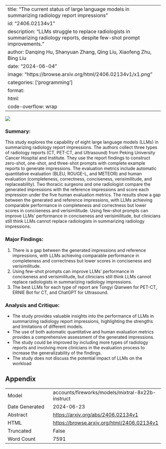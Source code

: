 
---
title: "The current status of large language models in summarizing radiology report impressions"
id: "2406.02134v1"
description: "LLMs struggle to replace radiologists in summarizing radiology reports, despite few-shot prompt improvements."
author: Danqing Hu, Shanyuan Zhang, Qing Liu, Xiaofeng Zhu, Bing Liu
date: "2024-06-04"
image: "https://browse.arxiv.org/html/2406.02134v1/x1.png"
categories: ['programming']
format:
  html:
    code-overflow: wrap
---

![](https://browse.arxiv.org/html/2406.02134v1/x1.png)

### Summary:

This study explores the capability of eight large language models (LLMs) in summarizing radiology report impressions. The authors collect three types of radiology reports (CT, PET-CT, and Ultrasound) from Peking University Cancer Hospital and Institute. They use the report findings to construct zero-shot, one-shot, and three-shot prompts with complete example reports to generate impressions. The evaluation metrics include automatic quantitative evaluation (BLEU, ROUGE-L, and METEOR) and human evaluation (completeness, correctness, conciseness, verisimilitude, and replaceability). Two thoracic surgeons and one radiologist compare the generated impressions with the reference impressions and score each impression under the five human evaluation metrics. The results show a gap between the generated and reference impressions, with LLMs achieving comparable performance in completeness and correctness but lower scores in conciseness and verisimilitude. Using few-shot prompts can improve LLMs' performance in conciseness and verisimilitude, but clinicians still think LLMs cannot replace radiologists in summarizing radiology impressions.

### Major Findings:
1. There is a gap between the generated impressions and reference impressions, with LLMs achieving comparable performance in completeness and correctness but lower scores in conciseness and verisimilitude.
2. Using few-shot prompts can improve LLMs' performance in conciseness and verisimilitude, but clinicians still think LLMs cannot replace radiologists in summarizing radiology impressions.
3. The best LLMs for each type of report are Tongyi Qianwen for PET-CT, ERNIE Bot for CT, and ChatGPT for Ultrasound.

### Analysis and Critique:
- The study provides valuable insights into the performance of LLMs in summarizing radiology report impressions, highlighting the strengths and limitations of different models.
- The use of both automatic quantitative and human evaluation metrics provides a comprehensive assessment of the generated impressions.
- The study could be improved by including more types of radiology reports and involving more clinicians in the evaluation process to increase the generalizability of the findings.
- The study does not discuss the potential impact of LLMs on the workload

## Appendix

|          |          |
|----------|----------|
| Model     | accounts/fireworks/models/mixtral-8x22b-instruct       |
| Date Generated     | 2024-06-23       |
| Abstract | [https://arxiv.org/abs/2406.02134v1](https://arxiv.org/abs/2406.02134v1)        |
| HTML     | [https://browse.arxiv.org/html/2406.02134v1](https://browse.arxiv.org/html/2406.02134v1)       |
| Truncated       | False       |
| Word Count       | 7591       |